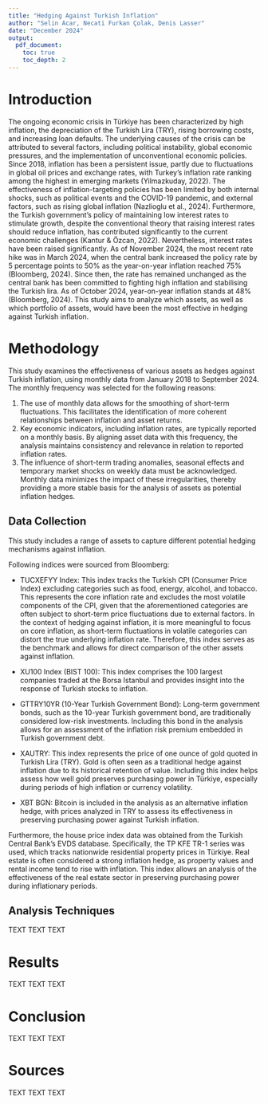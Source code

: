 ```yaml
---
title: "Hedging Against Turkish Inflation"
author: "Selin Acar, Necati Furkan Çolak, Denis Lasser"
date: "December 2024"
output: 
  pdf_document:
    toc: true
    toc_depth: 2
---
```

\pagebreak

# Introduction
The ongoing economic crisis in Türkiye has been characterized by high inflation, the depreciation of the Turkish Lira (TRY), rising borrowing costs, and increasing loan defaults. The underlying causes of the crisis can be attributed to several factors, including political instability, global economic pressures, and the implementation of unconventional economic policies. Since 2018, inflation has been a persistent issue, partly due to fluctuations in global oil prices and exchange rates, with Turkey's inflation rate ranking among the highest in emerging markets (Yilmazkuday, 2022). The effectiveness of inflation-targeting policies has been limited by both internal shocks, such as political events and the COVID-19 pandemic, and external factors, such as rising global inflation (Nazlioglu et al., 2024). Furthermore, the Turkish government's policy of maintaining low interest rates to stimulate growth, despite the conventional theory that raising interest rates should reduce inflation, has contributed significantly to the current economic challenges (Kantur & Özcan, 2022). Nevertheless, interest rates have been raised significantly. As of November 2024, the most recent rate hike was in March 2024, when the central bank increased the policy rate by 5 percentage points to 50% as the year-on-year inflation reached 75% (Bloomberg, 2024). Since then, the rate has remained unchanged as the central bank has been committed to fighting high inflation and stabilising the Turkish lira. As of October 2024, year-on-year inflation stands at 48% (Bloomberg, 2024).
This study aims to analyze which assets, as well as which portfolio of assets, would have been the most effective in hedging against Turkish inflation.

# Methodology
This study examines the effectiveness of various assets as hedges against Turkish inflation, using monthly data from January 2018 to September 2024. The monthly frequency was selected for the following reasons:

1. The use of monthly data allows for the smoothing of short-term fluctuations. This facilitates the identification of more coherent relationships between inflation and asset returns. 
2. Key economic indicators, including inflation rates, are typically reported on a monthly basis. By aligning asset data with this frequency, the analysis maintains consistency and relevance in relation to reported inflation rates.
3. The influence of short-term trading anomalies, seasonal effects and temporary market shocks on weekly data must be acknowledged. Monthly data minimizes the impact of these irregularities, thereby providing a more stable basis for the analysis of assets as potential inflation hedges.

## Data Collection
This study includes a range of assets to capture different potential hedging mechanisms against inflation. 

Following indices were sourced from Bloomberg:

- TUCXEFYY Index: This index tracks the Turkish CPI (Consumer Price Index) excluding categories such as food, energy, alcohol, and tobacco. This represents the core inflation rate and excludes the most volatile components of the CPI, given that the aforementioned categories are often subject to short-term price fluctuations due to external factors. In the context of hedging against inflation, it is more meaningful to focus on core inflation, as short-term fluctuations in volatile categories can distort the true underlying inflation rate. Therefore, this index serves as the benchmark and allows for direct comparison of the other assets against inflation. 

- XU100 Index (BIST 100): This index comprises the 100 largest companies traded at the Borsa Istanbul and provides insight into the response of Turkish stocks to inflation.

- GTTRY10YR (10-Year Turkish Government Bond):  Long-term government bonds, such as the 10-year Turkish government bond, are traditionally considered low-risk investments. Including this bond in the analysis allows for an assessment of the inflation risk premium embedded in Turkish government debt.

- XAUTRY: This index represents the price of one ounce of gold quoted in Turkish Lira (TRY).  Gold is often seen as a traditional hedge against inflation due to its historical retention of value. Including this index helps assess how well gold preserves purchasing power in Türkiye, especially during periods of high inflation or currency volatility.

- XBT BGN: Bitcoin is included in the analysis as an alternative inflation hedge, with prices analyzed in TRY to assess its effectiveness in preserving purchasing power against Turkish inflation.

Furthermore, the house price index data was obtained from the Turkish Central Bank’s EVDS database. Specifically, the TP KFE TR-1 series was used, which tracks nationwide residential property prices in Türkiye. Real estate is often considered a strong inflation hedge, as property values and rental income tend to rise with inflation. This index allows an analysis of the effectiveness of the real estate sector in preserving purchasing power during inflationary periods.

## Analysis Techniques
TEXT TEXT TEXT

# Results
TEXT TEXT TEXT

# Conclusion
TEXT TEXT TEXT

\pagebreak

# Sources
TEXT TEXT TEXT

